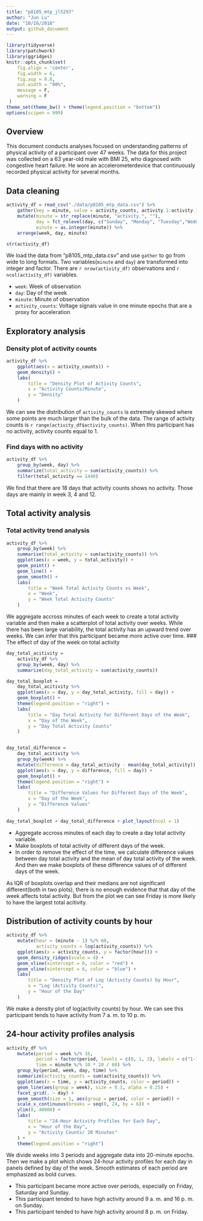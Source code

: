 ```yaml
---
title: "p8105_mtp_jl5297"
author: "Jun Lu"
date: "10/16/2018"
output: github_document
---
```


```r
library(tidyverse)
library(patchwork)
library(ggridges)
knitr::opts_chunk$set(
    fig.align = 'center',
    fig.width = 6,
    fig.asp = 0.8,
    out.width = "80%",
    message = F,
    warning = F
 )
theme_set(theme_bw() + theme(legend.position = "bottom"))
options(scipen = 999)
```

## Overview
This document conducts analyses focused on understanding patterns of physical activity of a participant over 47 weeks. The data for this project was collected on a 63 year-old male with BMI 25, who diagnosed with congestive heart failure. He wore an accelerometerdevice that continuously recorded physical activity for several months.

## Data cleaning
```r
activity_df = read_csv("./data/p8105_mtp_data.csv") %>% 
    gather(key = minute, value = activity_counts, activity.1:activity.1440) %>%
    mutate(minute = str_replace(minute, "activity.", ""),
           day = fct_relevel(day, c("Sunday", "Monday", "Tuesday","Wednesday", "Thursday", "Friday", "Saturday")),
           minute = as.integer(minute)) %>% 
    arrange(week, day, minute)

str(activity_df)
```
We load the data from  “p8105_mtp_data.csv” and use `gather` to go from wide to long formats. Two variables(`minute` and `day`) are transformed into integer and factor. There are `r nrow(activity_df)` observations and `r ncol(activity_df)` variables.

* `week`: Week of observation
* `day`: Day of the week
* `minute`: Minute of observation
* `activity_counts`: Voltage signals value in one minute epochs that are a proxy for acceleration

## Exploratory analysis
### Density plot of activity counts
```r
activity_df %>% 
    ggplot(aes(x = activity_counts)) +
    geom_density() +
    labs(
        title = "Density Plot of Activity Counts",
        x = "Activity Counts/Minute",
        y = "Density"
    )
```

We can see the distribution of `activity_counts` is extremely skewed where some points are much larger than the bulk of the data. The range of activity counts is `r range(activity_df$activity_counts)`. When this participant has no activity, activity counts equal to 1.

### Find days with no activity 
```r
activity_df %>% 
    group_by(week, day) %>% 
    summarize(total_activity = sum(activity_counts)) %>%  
    filter(total_activity == 1440) 
```

We find that there are 18 days that activity counts shows no activity. Those days are mainly in week 3, 4 and 12.


## Total activity analysis
### Total activity trend analysis
```r
activity_df %>% 
    group_by(week) %>% 
    summarise(total_activity = sum(activity_counts)) %>% 
    ggplot(aes(x = week, y = total_activity)) +
    geom_point() +
    geom_line() +
    geom_smooth() +
    labs(
        title = "Week Total Activity Counts vs Week",
        x = "Week",
        y = "Week Total Activity Counts"
    )
```

We aggregate accross minutes of each week to create a total activity variable and then make a scatterplot of total activity over weeks. While there has been large variability, the total activity has an upward trend over weeks. We can infer that this participant became more active over time. 
### The effect of day of the week on total activity
```r
day_total_acitivity = 
    activity_df %>% 
    group_by(week, day) %>%
    summarize(day_total_activity = sum(activity_counts))

day_total_boxplot =
    day_total_acitivity %>% 
    ggplot(aes(x = day, y = day_total_activity, fill = day)) +
    geom_boxplot() +
    theme(legend.position = "right") +
    labs(
        title = "Day Total Activity for Different Days of the Week",
        x = "Day of the Week",
        y = "Day Total Activity Counts"
    )


day_total_difference =
    day_total_acitivity %>% 
    group_by(week) %>% 
    mutate(difference = day_total_activity - mean(day_total_activity)) %>%
    ggplot(aes(x = day, y = difference, fill = day)) + 
    geom_boxplot() + 
    theme(legend.position = "right") +
    labs(
        title = "Difference Values for Different Days of the Week",
        x = "Day of the Week",
        y = "Difference Values"
    )
    
day_total_boxplot + day_total_difference + plot_layout(ncol = 1)
```

* Aggregate accross minutes of each day to create a day total activity variable. 
* Make boxplots of total activity of different days of the week.
* In order to remove the effect of the time, we calculate difference values between day total activity and the mean of day total activity of the week. And then we make boxplots of these difference values of of different days of the week.    

As IQR of boxplots overlap and their medians are not significant different(both in two plots), there is no enough evidence that that day of the week affects total activity. But from the plot we can see Friday is more likely to have the largest total acitivity. 

## Distribution of activity counts by hour
```r
activity_df %>% 
    mutate(hour = (minute - 1) %/% 60,
           activity_counts = log(activity_counts)) %>%
    ggplot(aes(x = activity_counts, y = factor(hour))) +
    geom_density_ridges(scale = 4) +
    geom_vline(xintercept = 0, color = "red") +
    geom_vline(xintercept = 6, color = "blue") +
    labs(
        title = "Density Plot of Log (Activity Counts) by Hour",
        x = "Log (Activity Counts)",
        y = "Hour of the Day"
    ) 
```
We make a density plot of log(activity counts) by hour. We can see this participant tends to have activity from 7 a. m. to 10 p. m.

## 24-hour activity profiles analysis
```r
activity_df %>% 
    mutate(period = week %/% 16,
           period = factor(period, levels = c(0, 1, 2), labels = c("1-15 weeks", "16-31 weeks", "32-47 weeks")),
           time = minute %/% 10 * 10 / 60) %>% 
    group_by(period, week, day, time) %>% 
    summarize(activity_counts = sum(activity_counts)) %>% 
    ggplot(aes(x = time, y = activity_counts, color = period)) +
    geom_line(aes(group = week), size = 0.1, alpha = 0.25) +
    facet_grid(. ~ day) +
    geom_smooth(size = 1, aes(group = period, color = period)) +
    scale_x_continuous(breaks = seq(0, 24, by = 6)) +
    ylim(0, 40000) +
    labs(
        title = "24-Hour Activity Profiles for Each Day",
        x = "Hour of the Day",
        y = "Activity Counts/ 20 Minutes"
    ) +
    theme(legend.position = "right")
```

We divide weeks into 3 periods and aggregate data into 20-minute epochs. Then we make a plot which shows 24-hour activity profiles for each day in panels defined by day of the week. Smooth estimates of each period are emphasized as bold curves.

* This participant became more active over periods, especially on Friday, Saturday and Sunday. 
* This participant tended to have high activity around 9 a. m. and 16 p. m. on Sunday.
* This participant tended to have high activity around 8 p. m. on Friday.

